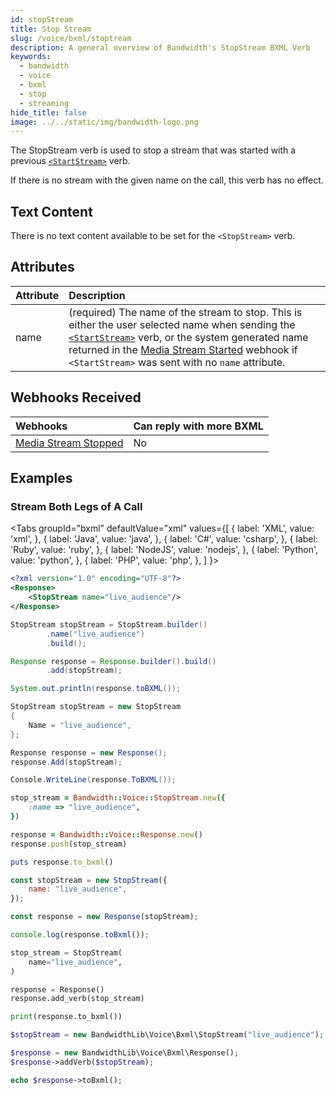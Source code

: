```yaml
---
id: stopStream
title: Stop Stream
slug: /voice/bxml/stoptream
description: A general overview of Bandwidth's StopStream BXML Verb
keywords:
  - bandwidth
  - voice
  - bxml
  - stop
  - streaming
hide_title: false
image: ../../static/img/bandwidth-logo.png
---
```



The StopStream verb is used to stop a stream that was started with a previous [`<StartStream>`][1] verb.

If there is no stream with the given name on the call, this verb has no effect.

## Text Content

There is no text content available to be set for the `<StopStream>` verb.

## Attributes

| Attribute          | Description                                                                                                                                                                                                                                                       |
|:-------------------|:------------------------------------------------------------------------------------------------------------------------------------------------------------------------------------------------------------------------------------------------------------------|
| name               | (required) The name of the stream to stop. This is either the user selected name when sending the [`<StartStream>`][1] verb, or the system generated name returned in the [Media Stream Started][2] webhook if `<StartStream>` was sent with no `name` attribute. |

## Webhooks Received

| Webhooks                   | Can reply with more BXML |
|:---------------------------|:-------------------------|
| [Media Stream Stopped][3]  | No                       |

## Examples

### Stream Both Legs of A Call

<Tabs
  groupId="bxml"
  defaultValue="xml"
  values={[
    { label: 'XML', value: 'xml', },
    { label: 'Java', value: 'java', },
    { label: 'C#', value: 'csharp', },
    { label: 'Ruby', value: 'ruby', },
    { label: 'NodeJS', value: 'nodejs', },
    { label: 'Python', value: 'python', },
    { label: 'PHP', value: 'php', },
  ]
}>
<TabItem value="xml">

```xml
<?xml version="1.0" encoding="UTF-8"?>
<Response>
    <StopStream name="live_audience"/>
</Response>
```

</TabItem>
<TabItem value="java">

```java
StopStream stopStream = StopStream.builder()
        .name("live_audience")
        .build();

Response response = Response.builder().build()
        .add(stopStream);

System.out.println(response.toBXML());
```

</TabItem>
<TabItem value="csharp">

```csharp
StopStream stopStream = new StopStream
{
    Name = "live_audience",
};

Response response = new Response();
response.Add(stopStream);

Console.WriteLine(response.ToBXML());
```

</TabItem>
<TabItem value="ruby">

```ruby
stop_stream = Bandwidth::Voice::StopStream.new({
    :name => "live_audience",
})

response = Bandwidth::Voice::Response.new()
response.push(stop_stream)

puts response.to_bxml()
```

</TabItem>
<TabItem value="nodejs">

```js
const stopStream = new StopStream({
    name: "live_audience",
});

const response = new Response(stopStream);

console.log(response.toBxml());
```

</TabItem>
<TabItem value="python">

```python
stop_stream = StopStream(
    name="live_audience",
)

response = Response()
response.add_verb(stop_stream)

print(response.to_bxml())
```

</TabItem>
<TabItem value="php">

```php
$stopStream = new BandwidthLib\Voice\Bxml\StopStream("live_audience");

$response = new BandwidthLib\Voice\Bxml\Response();
$response->addVerb($stopStream);

echo $response->toBxml();
```

</TabItem>
</Tabs>

[1]: /docs/voice/bxml/startStream
[2]: /doc/voice/webhooks/mediaStreamStarted
[3]: /doc/voice/webhooks/mediaStreamStopped
